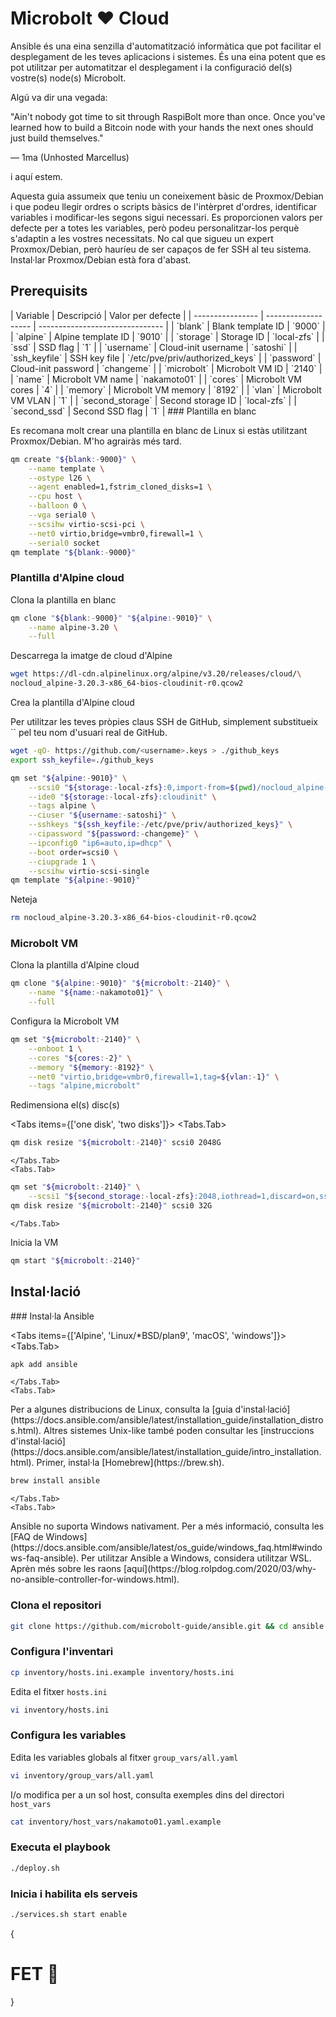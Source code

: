 
# Microbolt ❤️ Cloud

Ansible és una eina senzilla d'automatització informàtica que pot facilitar el
desplegament de les teves aplicacions i sistemes. És una eina potent que es pot
utilitzar per automatitzar el desplegament i la configuració del(s) vostre(s)
node(s) Microbolt.

Algú va dir una vegada:

<Callout type="info">
"Ain't nobody got time to sit through RaspiBolt more than once. Once you've
learned how to build a Bitcoin node with your hands the next ones should just
build themselves."

— 1ma (Unhosted Marcellus)
</Callout>

i aquí estem.

<Callout type="error">
Aquesta guia assumeix que teniu un coneixement bàsic de Proxmox/Debian i que
podeu llegir ordres o scripts bàsics de l'intèrpret d'ordres, identificar
variables i modificar-les segons sigui necessari. Es proporcionen valors per
defecte per a totes les variables, però podeu personalitzar-los perquè s'adaptin
a les vostres necessitats. No cal que sigueu un expert Proxmox/Debian, però
hauríeu de ser capaços de fer SSH al teu sistema. Instal·lar Proxmox/Debian està
fora d'abast.
</Callout>

## Prerequisits

<FAQBox title="Variables">
| Variable         | Descripció          | Valor per defecte               |
| ---------------- | ------------------- | ------------------------------- |
| `blank`          | Blank template ID   | `9000`                          |
| `alpine`         | Alpine template ID  | `9010`                          |
| `storage`        | Storage ID          | `local-zfs`                     |
| `ssd`            | SSD flag            | `1`                             |
| `username`       | Cloud-init username | `satoshi`                       |
| `ssh_keyfile`    | SSH key file        | `/etc/pve/priv/authorized_keys` |
| `password`       | Cloud-init password | `changeme`                      |
| `microbolt`      | Microbolt VM ID     | `2140`                          |
| `name`           | Microbolt VM name   | `nakamoto01`                    |
| `cores`          | Microbolt VM cores  | `4`                             |
| `memory`         | Microbolt VM memory | `8192`                          |
| `vlan`           | Microbolt VM VLAN   | `1`                             |
| `second_storage` | Second storage ID   | `local-zfs`                     |
| `second_ssd`     | Second SSD flag     | `1`                             |
</FAQBox>

<Steps>
### Plantilla en blanc

Es recomana molt crear una plantilla en blanc de Linux si estàs utilitzant
Proxmox/Debian. M'ho agrairàs més tard.

```sh copy
qm create "${blank:-9000}" \
    --name template \
    --ostype l26 \
    --agent enabled=1,fstrim_cloned_disks=1 \
    --cpu host \
    --balloon 0 \
    --vga serial0 \
    --scsihw virtio-scsi-pci \
    --net0 virtio,bridge=vmbr0,firewall=1 \
    --serial0 socket
qm template "${blank:-9000}"
```

### Plantilla d'Alpine cloud

Clona la plantilla en blanc

```sh copy
qm clone "${blank:-9000}" "${alpine:-9010}" \
    --name alpine-3.20 \
    --full
```

Descarrega la imatge de cloud d'Alpine

```sh copy
wget https://dl-cdn.alpinelinux.org/alpine/v3.20/releases/cloud/\
nocloud_alpine-3.20.3-x86_64-bios-cloudinit-r0.qcow2
```

Crea la plantilla d'Alpine cloud

<Callout type="info">
Per utilitzar les teves pròpies claus SSH de GitHub, simplement substitueix
`<username>` pel teu nom d'usuari real de GitHub.

```sh
wget -qO- https://github.com/<username>.keys > ./github_keys
export ssh_keyfile=./github_keys
```
</Callout>

```sh copy
qm set "${alpine:-9010}" \
    --scsi0 "${storage:-local-zfs}:0,import-from=$(pwd)/nocloud_alpine-3.20.3-x86_64-bios-cloudinit-r0.qcow2,iothread=1,discard=on,ssd=${ssd:-1}" \
    --ide0 "${storage:-local-zfs}:cloudinit" \
    --tags alpine \
    --ciuser "${username:-satoshi}" \
    --sshkeys "${ssh_keyfile:-/etc/pve/priv/authorized_keys}" \
    --cipassword "${password:-changeme}" \
    --ipconfig0 "ip6=auto,ip=dhcp" \
    --boot order=scsi0 \
    --ciupgrade 1 \
    --scsihw virtio-scsi-single
qm template "${alpine:-9010}"
```

Neteja

```sh copy
rm nocloud_alpine-3.20.3-x86_64-bios-cloudinit-r0.qcow2
```

### Microbolt VM

Clona la plantilla d'Alpine cloud

```sh copy
qm clone "${alpine:-9010}" "${microbolt:-2140}" \
    --name "${name:-nakamoto01}" \
    --full
```

Configura la Microbolt VM

```sh copy
qm set "${microbolt:-2140}" \
    --onboot 1 \
    --cores "${cores:-2}" \
    --memory "${memory:-8192}" \
    --net0 "virtio,bridge=vmbr0,firewall=1,tag=${vlan:-1}" \
    --tags "alpine,microbolt"
```

Redimensiona el(s) disc(s)

<Tabs items={['one disk', 'two disks']}>
    <Tabs.Tab>
```sh copy
qm disk resize "${microbolt:-2140}" scsi0 2048G
```
    </Tabs.Tab>
    <Tabs.Tab>
```sh copy
qm set "${microbolt:-2140}" \
    --scsi1 "${second_storage:-local-zfs}:2048,iothread=1,discard=on,ssd=${second_ssd:-1}"
qm disk resize "${microbolt:-2140}" scsi0 32G
```
    </Tabs.Tab>
</Tabs>

Inicia la VM

```sh copy
qm start "${microbolt:-2140}"
```
</Steps>

## Instal·lació

<Steps>
### Instal·la Ansible

<Tabs items={['Alpine', 'Linux/*BSD/plan9', 'macOS', 'windows']}>
    <Tabs.Tab>
```sh copy
apk add ansible
```
    </Tabs.Tab>
    <Tabs.Tab>
<Callout type="info">
Per a algunes distribucions de Linux, consulta la [guia
d'instal·lació](https://docs.ansible.com/ansible/latest/installation_guide/installation_distros.html).
Altres sistemes Unix-like també poden consultar les [instruccions
d'instal·lació](https://docs.ansible.com/ansible/latest/installation_guide/intro_installation.html).
</Callout>
    </Tabs.Tab>
    <Tabs.Tab>
<Callout type="warning">
Primer, instal·la [Homebrew](https://brew.sh).
</Callout>

```sh copy
brew install ansible
```
    </Tabs.Tab>
    <Tabs.Tab>
<Callout type="error">
Ansible no suporta Windows nativament. Per a més informació, consulta les [FAQ
de Windows](https://docs.ansible.com/ansible/latest/os_guide/windows_faq.html#windows-faq-ansible).
Per utilitzar Ansible a Windows, considera utilitzar WSL. Aprèn més sobre les
raons
[aquí](https://blog.rolpdog.com/2020/03/why-no-ansible-controller-for-windows.html).
</Callout>
    </Tabs.Tab>
</Tabs>

### Clona el repositori

```sh copy
git clone https://github.com/microbolt-guide/ansible.git && cd ansible
```

### Configura l'inventari

```sh copy
cp inventory/hosts.ini.example inventory/hosts.ini
```

Edita el fitxer `hosts.ini`

```sh copy
vi inventory/hosts.ini
```

### Configura les variables

Edita les variables globals al fitxer `group_vars/all.yaml`

```sh copy
vi inventory/group_vars/all.yaml
```

I/o modifica per a un sol host, consulta exemples dins del directori `host_vars`

```sh copy
cat inventory/host_vars/nakamoto01.yaml.example
```

### Executa el playbook

```sh copy
./deploy.sh
```

### Inicia i habilita els serveis

```sh copy
./services.sh start enable
```
</Steps>

{<h1>FET 🎉</h1>}